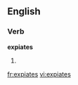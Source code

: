 
==English==

===Verb===
'''expiates'''

# {{third-person singular of|[[expiate]]}}

[[fr:expiates]]
[[vi:expiates]]